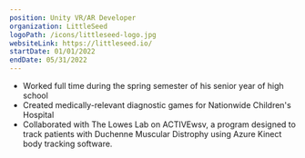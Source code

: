 ```yaml
---
position: Unity VR/AR Developer
organization: LittleSeed
logoPath: /icons/littleseed-logo.jpg
websiteLink: https://littleseed.io/
startDate: 01/01/2022
endDate: 05/31/2022
---
```


- Worked full time during the spring semester of his senior year of high school
- Created medically-relevant diagnostic games for Nationwide Children's Hospital
- Collaborated with The Lowes Lab on ACTIVEwsv, a program designed to track patients with Duchenne Muscular Distrophy using Azure Kinect body tracking software.
